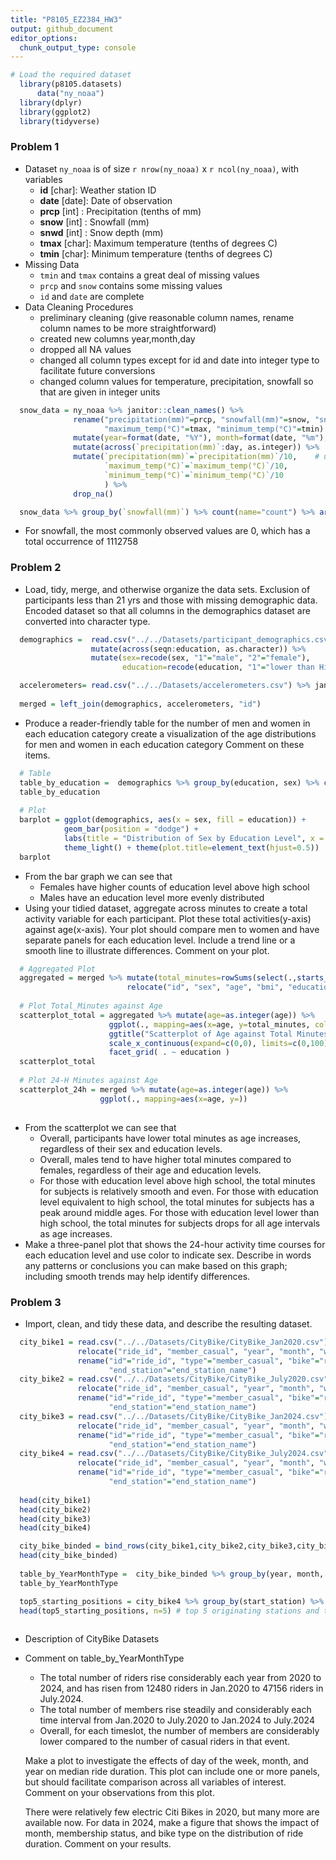 ```yaml
---
title: "P8105_EZ2384_HW3"
output: github_document
editor_options: 
  chunk_output_type: console
---
```


```r
# Load the required dataset
  library(p8105.datasets)
      data("ny_noaa")
  library(dplyr)
  library(ggplot2)
  library(tidyverse)
```

### Problem 1

  - Dataset `ny_noaa` is of size `r nrow(ny_noaa)` x  `r ncol(ny_noaa)`, with variables
      - **id**    [char]: Weather station ID
      - **date**  [date]: Date of observation
      - **prcp**  [int] : Precipitation (tenths of mm)
      - **snow**  [int] : Snowfall (mm)
      - **snwd**  [int] : Snow depth (mm)
      - **tmax**  [char]: Maximum temperature (tenths of degrees C)
      - **tmin**  [char]: Minimum temperature (tenths of degrees C)
  - Missing Data
      - `tmin` and `tmax` contains a great deal of missing values
      - `prcp` and `snow` contains some missing values
      - `id` and `date` are complete

  - Data Cleaning Procedures
      - preliminary cleaning (give reasonable column names, rename column names to be more straightforward)
      - created new columns year,month,day 
      - dropped all NA values 
      - changed all column types except for id and date into integer type to facilitate future conversions
      - changed column values for temperature, precipitation, snowfall so that are given in integer units
      
```r

  snow_data = ny_noaa %>% janitor::clean_names() %>% 
              rename("precipitation(mm)"=prcp, "snowfall(mm)"=snow, "snow_depth(mm)"=snwd, 
                     "maximum_temp(°C)"=tmax, "minimum_temp(°C)"=tmin) %>%
              mutate(year=format(date, "%Y"), month=format(date, "%m"), day=format(date, "%d")) %>%
              mutate(across(`precipitation(mm)`:day, as.integer)) %>%
              mutate(`precipitation(mm)`=`precipitation(mm)`/10,    # use the escape character `` for columns containing special chars
                     `maximum_temp(°C)`=`maximum_temp(°C)`/10,
                     `minimum_temp(°C)`=`minimum_temp(°C)`/10
                     ) %>%   
              drop_na()

  snow_data %>% group_by(`snowfall(mm)`) %>% count(name="count") %>% arrange(desc(count))

```

  - For snowfall, the most commonly observed values are 0, which has a total occurrence of 1112758
  
### Problem 2

  *  Load, tidy, merge, and otherwise organize the data sets.
     Exclusion of participants less than 21 yrs and those with missing demographic data.
     Encoded dataset so that all columns in the demographics dataset are converted into character type.

```r
  demographics =  read.csv("../../Datasets/participant_demographics.csv", skip=4) %>% janitor::clean_names() %>% filter(age>=21) %>%
                  mutate(across(seqn:education, as.character)) %>%  
                  mutate(sex=recode(sex, "1"="male", "2"="female"), 
                         education=recode(education, "1"="lower than High School", "2"="equivalent to High School", "3"="above High School")) %>%                   rename(id=seqn) %>% drop_na()

  accelerometers= read.csv("../../Datasets/accelerometers.csv") %>% janitor::clean_names() %>% rename(id=seqn) %>% mutate(id=as.character(id))
  
  merged = left_join(demographics, accelerometers, "id")
```

  * Produce a reader-friendly table for the number of men and women in each education category
    create a visualization of the age distributions for men and women in each education category
    Comment on these items.
```r
  # Table
  table_by_education =  demographics %>% group_by(education, sex) %>% count(name="count")
  table_by_education
  
  # Plot
  barplot = ggplot(demographics, aes(x = sex, fill = education)) +
            geom_bar(position = "dodge") +
            labs(title = "Distribution of Sex by Education Level", x = "Sex", y = "Count", fill = "Education Level") +
            theme_light() + theme(plot.title=element_text(hjust=0.5))
  barplot

```
  
  - From the bar graph we can see that
    - Females have higher counts of education level above high school
    - Males have an education level more evenly distributed
  
  * Using your tidied dataset, aggregate across minutes to create a total activity variable for each participant.
    Plot these total activities(y-axis) against age(x-axis).
    Your plot should compare men to women and have separate panels for each education level.
    Include a trend line or a smooth line to illustrate differences.
    Comment on your plot.
    
```r
  # Aggregated Plot
  aggregated = merged %>% mutate(total_minutes=rowSums(select(.,starts_with("min")))) %>% 
                          relocate("id", "sex", "age", "bmi", "education", "total_minutes")
  
  # Plot Total_Minutes against Age
  scatterplot_total = aggregated %>% mutate(age=as.integer(age)) %>%
                      ggplot(., mapping=aes(x=age, y=total_minutes, color=sex)) + geom_point(na.rm=TRUE, size=1) + theme_light() +
                      ggtitle("Scatterplot of Age against Total Minutes") + xlab("Age") + ylab("Total Minutes")+
                      scale_x_continuous(expand=c(0,0), limits=c(0,100)) + theme(plot.title = element_text(hjust=0.5)) + geom_smooth() +
                      facet_grid( . ~ education )
  scatterplot_total
  
  # Plot 24-H Minutes against Age
  scatterplot_24h = merged %>% mutate(age=as.integer(age)) %>%
                    ggplot(., mapping=aes(x=age, y=))
  
```
    
  - From the scatterplot we can see that
    - Overall, participants have lower total minutes as age increases, regardless of their sex and education levels.
    - Overall, males tend to have higher total minutes compared to females, regardless of their age and education levels.
    - For those with education level above high school, the total minutes for subjects is relatively smooth and even.
      For those with education level equivalent to high school, the total minutes for subjects has a peak around middle ages.
      For those with education level lower than high school, the total minutes for subjects drops for all age intervals as age increases.
    
  * Make a three-panel plot that shows the 24-hour activity time courses for each education level and use color to indicate sex.
    Describe in words any patterns or conclusions you can make based on this graph; including smooth trends may help identify differences.

### Problem 3

- Import, clean, and tidy these data, and describe the resulting dataset.
```r
  city_bike1 = read.csv("../../Datasets/CityBike/CityBike_Jan2020.csv") %>% janitor::clean_names() %>% mutate("year"="2020", "month"="01")  %>%
               relocate("ride_id", "member_casual", "year", "month", "weekdays", "rideable_type", "start_station_name", "end_station_name")  %>%
               rename("id"="ride_id", "type"="member_casual", "bike"="rideable_type", "start_station"="start_station_name", 
                      "end_station"="end_station_name")
  city_bike2 = read.csv("../../Datasets/CityBike/CityBike_July2020.csv") %>% janitor::clean_names() %>% mutate("year"="2020", "month"="07")  %>%
               relocate("ride_id", "member_casual", "year", "month", "weekdays", "rideable_type", "start_station_name", "end_station_name")  %>%
               rename("id"="ride_id", "type"="member_casual", "bike"="rideable_type", "start_station"="start_station_name", 
                      "end_station"="end_station_name")
  city_bike3 = read.csv("../../Datasets/CityBike/CityBike_Jan2024.csv") %>% janitor::clean_names() %>% mutate("year"="2024", "month"="01")  %>%
               relocate("ride_id", "member_casual", "year", "month", "weekdays", "rideable_type", "start_station_name", "end_station_name")  %>%
               rename("id"="ride_id", "type"="member_casual", "bike"="rideable_type", "start_station"="start_station_name", 
                      "end_station"="end_station_name")
  city_bike4 = read.csv("../../Datasets/CityBike/CityBike_July2024.csv") %>% janitor::clean_names() %>% mutate("year"="2024", "month"="07")  %>%
               relocate("ride_id", "member_casual", "year", "month", "weekdays", "rideable_type", "start_station_name", "end_station_name")  %>%
               rename("id"="ride_id", "type"="member_casual", "bike"="rideable_type", "start_station"="start_station_name", 
                      "end_station"="end_station_name")
  
  head(city_bike1)
  head(city_bike2)
  head(city_bike3)
  head(city_bike4)

  city_bike_binded = bind_rows(city_bike1,city_bike2,city_bike3,city_bike4) %>% arrange("id")
  head(city_bike_binded)
  
  table_by_YearMonthType =  city_bike_binded %>% group_by(year, month, type) %>% count(name="count")
  table_by_YearMonthType

  top5_starting_positions = city_bike4 %>% group_by(start_station) %>% count(name="count")
  head(top5_starting_positions, n=5) # top 5 originating stations and the corresponding number of rides in July.2024
  
```

- Description of CityBike Datasets

- Comment on table_by_YearMonthType
  - The total number of riders rise considerably each year from 2020 to 2024, and has risen from 12480 riders in Jan.2020 to 47156 riders
    in July.2024.
  - The total number of members rise steadily and considerably each time interval from Jan.2020 to July.2020 to Jan.2024 to July.2024
  - Overall, for each timeslot, the number of members are considerably lower compared to the number of casual riders in that event.






  Make a plot to investigate the effects of day of the week, month, and year on median ride duration. This plot can include one or more panels, but should facilitate comparison across all variables of interest. Comment on your observations from this plot.
  
  There were relatively few electric Citi Bikes in 2020, but many more are available now. For data in 2024, make a figure that shows the impact of month, membership status, and bike type on the distribution of ride duration. Comment on your results.

